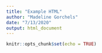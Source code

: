 ```yaml
---
title: "Example HTML"
author: "Madeline Gorchels"
date: "7/13/2020"
output: html_document
---
```


```r
knitr::opts_chunk$set(echo = TRUE)
```

